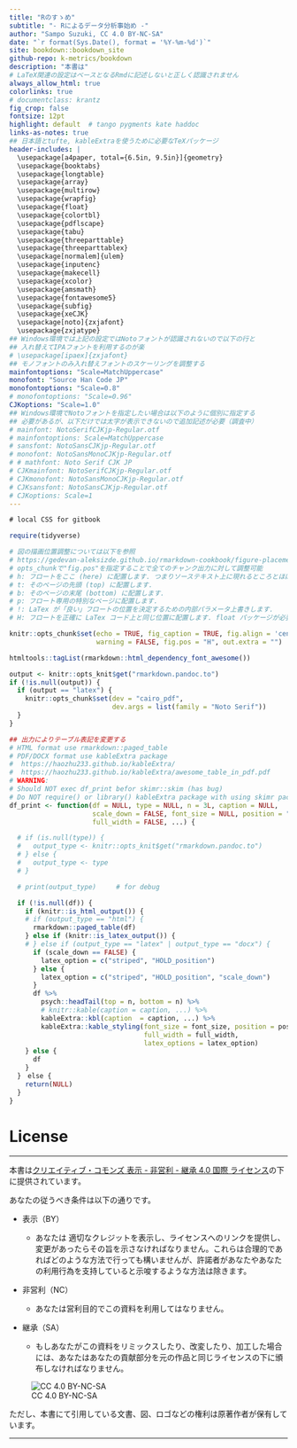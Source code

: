 ```yaml
---
title: "Rのすゝめ"
subtitle: "- Rによるデータ分析事始め -"
author: "Sampo Suzuki, CC 4.0 BY-NC-SA"
date: "`r format(Sys.Date(), format = '%Y-%m-%d')`"
site: bookdown::bookdown_site
github-repo: k-metrics/bookdown
description: "本書は"
# LaTeX関連の設定はベースとなるRmdに記述しないと正しく認識されません
always_allow_html: true
colorlinks: true
# documentclass: krantz
fig_crop: false
fontsize: 12pt
highlight: default  # tango pygments kate haddoc
links-as-notes: true
## 日本語とtufte, kableExtraを使うために必要なTeXパッケージ
header-includes: |
  \usepackage[a4paper, total={6.5in, 9.5in}]{geometry}
  \usepackage{booktabs}
  \usepackage{longtable}
  \usepackage{array}
  \usepackage{multirow}
  \usepackage{wrapfig}
  \usepackage{float}
  \usepackage{colortbl}
  \usepackage{pdflscape}
  \usepackage{tabu}
  \usepackage{threeparttable}
  \usepackage{threeparttablex}
  \usepackage[normalem]{ulem}
  \usepackage{inputenc}
  \usepackage{makecell}
  \usepackage{xcolor}
  \usepackage{amsmath}
  \usepackage{fontawesome5}
  \usepackage{subfig}
  \usepackage{xeCJK}
  \usepackage[noto]{zxjafont}
  \usepackage{zxjatype}
## Windows環境では上記の設定ではNotoフォントが認識されないので以下の行と
## 入れ替えてIPAフォントを利用するのが楽
# \usepackage[ipaex]{zxjafont}
## モノフォントのみ入れ替えフォントのスケーリングを調整する
mainfontoptions: "Scale=MatchUppercase"
monofont: "Source Han Code JP"
monofontoptions: "Scale=0.8"
# monofontoptions: "Scale=0.96"
CJKoptions: "Scale=1.0"
## Windows環境でNotoフォントを指定したい場合は以下のように個別に指定する
## 必要があるが、以下だけでは太字が表示できないので追加記述が必要（調査中）
# mainfont: NotoSerifCJKjp-Regular.otf
# mainfontoptions: Scale=MatchUppercase
# sansfont: NotoSansCJKjp-Regular.otf
# monofont: NotoSansMonoCJKjp-Regular.otf
# # mathfont: Noto Serif CJK JP
# CJKmainfont: NotoSerifCJKjp-Regular.otf
# CJKmonofont: NotoSansMonoCJKjp-Regular.otf
# CJKsansfont: NotoSansCJKjp-Regular.otf
# CJKoptions: Scale=1
---
```



```css
# local CSS for gitbook
```

```r
require(tidyverse)

# 図の描画位置調整については以下を参照
# https://gedevan-aleksizde.github.io/rmarkdown-cookbook/figure-placement.html#force-floats-forward
# opts_chunkで"fig.pos"を指定することで全てのチャンク出力に対して調整可能
# h: フロートをここ (here) に配置します. つまりソーステキスト上に現れるところとほぼ同じ位置です.
# t: そのページの先頭 (top) に配置します.
# b: そのページの末尾 (bottom) に配置します.
# p: フロート専用の特別なページに配置します.
# !: LaTex が「良い」フロートの位置を決定するための内部パラメータ上書きします.
# H: フロートを正確に LaTex コード上と同じ位置に配置します. float パッケージが必要です (\usepackage{float}).

knitr::opts_chunk$set(echo = TRUE, fig_caption = TRUE, fig.align = 'center',
                      warning = FALSE, fig.pos = "H", out.extra = "")

htmltools::tagList(rmarkdown::html_dependency_font_awesome())

output <- knitr::opts_knit$get("rmarkdown.pandoc.to")
if (!is.null(output)) {
  if (output == "latex") {
    knitr::opts_chunk$set(dev = "cairo_pdf",
                          dev.args = list(family = "Noto Serif"))
  }
}

## 出力によりテーブル表記を変更する
# HTML format use rmarkdown::paged_table
# PDF/DOCX format use kableExtra package
#  https://haozhu233.github.io/kableExtra/
#  https://haozhu233.github.io/kableExtra/awesome_table_in_pdf.pdf
# WARNING:
# Should NOT exec df_print befor skimr::skim (has bug) 
# Do NOT require() or library() kableExtra package with using skimr package
df_print <- function(df = NULL, type = NULL, n = 3L, caption = NULL, 
                     scale_down = FALSE, font_size = NULL, position = "center",
                     full_width = FALSE, ...) {

  # if (is.null(type)) {
  #   output_type <- knitr::opts_knit$get("rmarkdown.pandoc.to")
  # } else {
  #   output_type <- type
  # }

  # print(output_type)     # for debug

  if (!is.null(df)) {
    if (knitr::is_html_output()) {
    # if (output_type == "html") {
      rmarkdown::paged_table(df)
    } else if (knitr::is_latex_output()) {
    # } else if (output_type == "latex" | output_type == "docx") {
      if (scale_down == FALSE) {
        latex_option = c("striped", "HOLD_position")
      } else {
        latex_option = c("striped", "HOLD_position", "scale_down")
      }
      df %>% 
        psych::headTail(top = n, bottom = n) %>% 
        # knitr::kable(caption = caption, ...) %>% 
        kableExtra::kbl(caption  = caption, ...) %>%
        kableExtra::kable_styling(font_size = font_size, position = position,
                                  full_width = full_width,
                                  latex_options = latex_option)
    } else {
      df
    }
  }　else {
    return(NULL)
  }
}

```


# License {.unnumbered}

------------------------------------------------------------------------

本書は[クリエイティブ・コモンズ 表示 - 非営利 - 継承 4.0 国際 ライセンス](https://creativecommons.org/licenses/by-nc-sa/4.0/deed.ja){target="_blank" title="Creative Commons"}の下に提供されています。

あなたの従うべき条件は以下の通りです。

-   表示（BY）

    -   あなたは 適切なクレジットを表示し、ライセンスへのリンクを提供し、変更があったらその旨を示さなければなりません。これらは合理的であればどのような方法で行っても構いませんが、許諾者があなたやあなたの利用行為を支持していると示唆するような方法は除きます。

-   非営利（NC）

    -   あなたは営利目的でこの資料を利用してはなりません。

-   継承（SA）

    -   もしあなたがこの資料をリミックスしたり、改変したり、加工した場合には、あなたはあなたの貢献部分を元の作品と同じライセンスの下に頒布しなければなりません。


![CC 4.0 BY-NC-SA](./fig/88x31.png)


ただし、本書にて引用している文書、図、ロゴなどの権利は原著作者が保有しています。

------------------------------------------------------------------------

